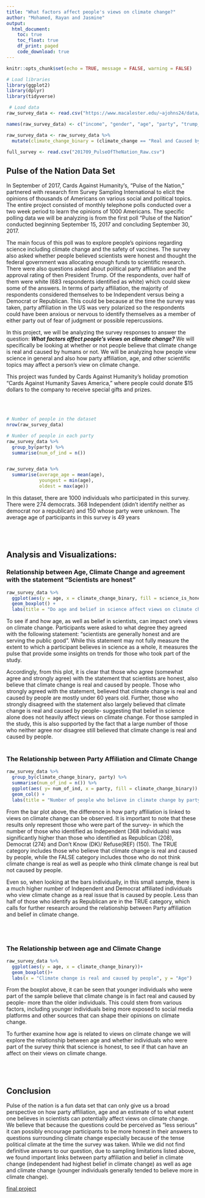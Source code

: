 ```yaml
---
title: "What factors affect people's views on climate change?"
author: "Mohamed, Rayan and Jasmine"
output: 
  html_document:
    toc: true
    toc_float: true
    df_print: paged
    code_download: true
---
```


```r
knitr::opts_chunk$set(echo = TRUE, message = FALSE, warning = FALSE)
```



```r
# Load libraries
library(ggplot2)
library(dplyr)
library(tidyverse)
```


```r
 # Load data
raw_survey_data <- read.csv("https://www.macalester.edu/~ajohns24/data/pulse_of_the_nation.csv")

names(raw_survey_data) <- c("income", "gender", "age", "party", "trump_approval", "education", "marital", "robots", "climate_change", "transformers", "science_is_honest", "vaccines_are_safe", "books", "ghosts", "fed_sci_budget", "earth_sun", "wise_unwise")

raw_survey_data <- raw_survey_data %>% 
  mutate(climate_change_binary = (climate_change == "Real and Caused by People"))

full_survey <- read.csv("201709_PulseOfTheNation_Raw.csv")
```



## Pulse of the Nation Data Set

  In September of 2017, Cards Against Humanity's, "Pulse of the Nation," partnered with research firm Survey Sampling International to elicit the opinions of thousands of Americans on various social and political topics. The entire project consisted of monthly telephone polls conducted over a two week period to learn the opinions of 1000 Americans. The specific polling data we will be analyzing is from the first poll "Pulse of the Nation" conducted beginning September 15, 2017 and concluding September 30, 2017.
  
  The main focus of this poll was to explore people's opinions regarding science including climate change and the safety of vaccines. The survey also asked whether people believed scientists were honest and thought the federal government was allocating enough funds to scientific research. There were also questions asked about political party affiliation and the approval rating of then President Trump. Of the respondents, over half of them were white (683 respondents identified as white) which could skew some of the answers. In terms of party affiliation, the majority of respondents considered themselves to be Independent versus being a Democrat or Republican. This could be because at the time the survey was taken, party affiliation in the US was very polarized so the respondents could have been anxious or nervous to identify themselves as a member of either party out of fear of judgment or possible repercussions. 
  
  In this project, we will be analyzing the survey responses to answer the question: ***What factors affect people's views on climate change?*** We will specifically be looking at whether or not people believe that climate change is real and caused by humans or not. We will be analyzing how people view science in general and also how party affiliation, age, and other scientific topics may affect a person's view on climate change. 

  This project was funded by Cards Against Humanity's holiday promotion "Cards Against Humanity Saves America," where people could donate $15 dollars to the company to receive special gifts and prizes. 
  






\
\





```r
# Number of people in the dataset 
nrow(raw_survey_data)

# Number of people in each party 
raw_survey_data %>%
  group_by(party) %>% 
  summarise(num_of_ind = n()) 


raw_survey_data %>% 
  summarise(average_age = mean(age),
            youngest = min(age),
            oldest = max(age))

```

In this dataset, there are 1000 individuals who participated in this survey. There were 274 democrats. 368 Independent (didn't identify neither as democrat nor a republican) and 150 whose party were unknown. The average age of participants in this survey is 49 years


\
\



## Analysis and Visualizations:



### Relationship between Age, Climate Change and agreement with the statement "Scientists are honest"


```r
raw_survey_data %>% 
  ggplot(aes(y = age, x = climate_change_binary, fill = science_is_honest))+
  geom_boxplot() +
  labs(title = "Do age and belief in science affect views on climate change?", x = "Climate change is real and caused by people", y= "Age", fill = "Scientists are honest")
```

To see if and how age, as well as belief in scientists, can impact one’s views on climate change. Participants were asked to what degree they agreed with the following statement: "scientists are generally honest and are serving the public good”. While this statement may not fully measure the extent to which a participant believes in science as a whole, it measures the pulse that provide some insights on trends for those who took part of the study.

Accordingly, from this plot, it is clear that those who agree (somewhat agree and strongly agree) with the statement that scientists are honest, also believe that climate change is real and  caused by people. Those who strongly agreed with the statement, believed that climate change is real and caused by people are mostly under 60 years old. Further, those who strongly disagreed with the statement also largely believed that climate change is real and caused by people- suggesting that belief in science alone does not heavily affect views on climate change. For those sampled in the study, this is also supported by the fact that a large number of those who neither agree nor disagree still believed that climate change is real and caused by people.
\
\

### The Relationship between Party Affiliation and Climate Change

```r
raw_survey_data %>%
  group_by(climate_change_binary, party) %>% 
  summarise(num_of_ind = n()) %>% 
  ggplot(aes( y= num_of_ind, x = party, fill = climate_change_binary)) +
  geom_col() +
  labs(title = "Number of people who believe in climate change by party", fill = "Climate change is real and caused by people", y = " Number of people", x = "Party")

```

  From the bar plot above, the difference in how party affiliation is linked to views on climate change can be observed. It is important to note that these results only represent those who were part of the survey- in which the number of those who identified as Independent (368 individuals) was significantly higher than those who identified as Republican (208), Democrat (274) and Don't Know (DK)/ Refuse(REF) (150). The TRUE category includes those who believe that climate change is real and caused by people, while the FALSE category includes those who do not think climate change is real as well as people who think climate change is real but not caused by people.

  Even so, when looking at the bars individually, in this small sample, there is a much higher number of Independent and Democrat affiliated individuals who view climate change as a real issue that is caused by people. Less than half of those who identify as Republican are in the TRUE category, which calls for further research around the relationship between Party affiliation and belief in climate change.

\
\



### The Relationship between age and Climate Change


```r
raw_survey_data %>% 
  ggplot(aes(y = age, x = climate_change_binary))+
  geom_boxplot()+
  labs(x = "Climate change is real and caused by people", y = "Age")
```

From the boxplot above, it can be seen that younger individuals who were part of the sample believe that climate change is in fact real and caused by people- more than the older individuals. This could stem from various factors, including younger individuals being more exposed to social media platforms and other sources that can shape their opinions on climate change.

To further examine how age is related to views on climate change we will explore the relationship between age and whether individuals who were part of the survey think that science is honest, to see if that can have an affect on their views on climate change. 




\
\


## Conclusion

Pulse of the nation is a fun data set that can only give us a broad perspective on how party affiliation, age and an estimate of to what extent one believes in scientists can potentially affect views on climate change. We believe that because the questions could be perceived as “less serious” it can possibly encourage participants to be more honest in their answers to questions surrounding climate change especially because of the tense political climate at the time the survey was taken. While we did not find definitive answers to our question, due to sampling limitations listed above, we found important links between party affiliation and belief in climate change (independent had highest belief in climate change) as well as age and climate change (younger individuals generally tended to believe more in climate change). 

[final project](https://github.com/mmohame3/STAT112_group_project)
